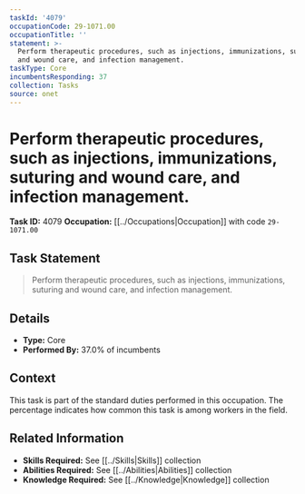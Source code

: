 ```yaml
---
taskId: '4079'
occupationCode: 29-1071.00
occupationTitle: ''
statement: >-
  Perform therapeutic procedures, such as injections, immunizations, suturing
  and wound care, and infection management.
taskType: Core
incumbentsResponding: 37
collection: Tasks
source: onet
---
```

# Perform therapeutic procedures, such as injections, immunizations, suturing and wound care, and infection management.

**Task ID:** 4079
**Occupation:** [[../Occupations|Occupation]] with code `29-1071.00`

## Task Statement

> Perform therapeutic procedures, such as injections, immunizations, suturing and wound care, and infection management.

## Details

- **Type:** Core
- **Performed By:** 37.0% of incumbents

## Context

This task is part of the standard duties performed in this occupation. The percentage indicates how common this task is among workers in the field.

## Related Information

- **Skills Required:** See [[../Skills|Skills]] collection
- **Abilities Required:** See [[../Abilities|Abilities]] collection
- **Knowledge Required:** See [[../Knowledge|Knowledge]] collection
